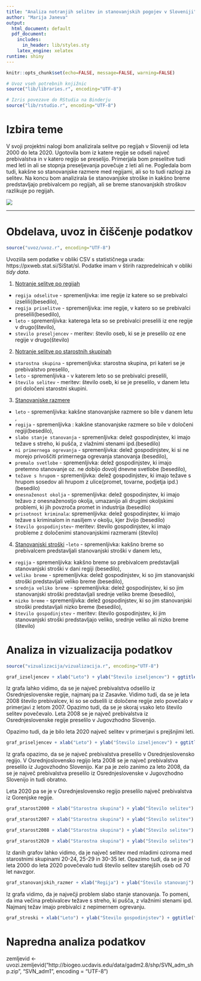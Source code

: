 ```yaml
---
title: "Analiza notranjih selitev in stanovanjskih pogojev v Sloveniji"
author: "Marija Janeva"
output:
  html_document: default
  pdf_document:
    includes:
      in_header: lib/styles.sty
    latex_engine: xelatex
runtime: shiny
---
```


```r
knitr::opts_chunk$set(echo=FALSE, message=FALSE, warning=FALSE)

# Uvoz vseh potrebnih knjižnic
source("lib/libraries.r", encoding="UTF-8")
```

```r
# Izris povezave do RStudia na Binderju
source("lib/rstudio.r", encoding="UTF-8")
```

# Izbira teme

V svoji projektni nalogi bom analizirala selitve po regijah v Sloveniji od leta 2000 do leta 2020. Ugotovila bom iz katere regije se odseli največ prebivalstva in v katero regijo se preselijo. 
Primerjala bom preselitve tudi med leti in ali se stopnja preseljevanja povečuje z leti ali ne.
Pogledala bom tudi, kakšne so stanovanjske razmere med regijami, ali so to tudi razlogi za selitev. Na koncu bom analizirala še stanovanjske stroške in kakšno breme predstavljajo prebivalcem po regijah, ali se breme stanovanjskih stroškov razlikuje po regijah.


![](slike/grb.png)

***

# Obdelava, uvoz in čiščenje podatkov

```r
source("uvoz/uvoz.r", encoding="UTF-8")
```

Uvoziila sem podatke v obliki CSV s statističnega urada: https://pxweb.stat.si/SiStat/sl. Podatke imam v štirih razpredelnicah v obliki *tidy data*.


 1. [Notranje selitve po regijah](https://pxweb.stat.si/SiStatData/pxweb/sl/Data/Data/05N2004S.px/table/tableViewLayout2/)
  - `regija odselitve` - spremenljivka: ime regije iz katere so se prebivalci izselili((besedilo),
  - `regija priselitve` - spremenljivka: ime regije, v katero so se prebivalci preselili(besedilo),
  - `leto` - spremenljivka: katerega leta so se prebivalci preselili iz ene regije v drugo(število),
  - `stevilo preseljencev` - meritev: število oseb, ki se je preselilo oz ene regije v drugo(število)
  
 2. [Notranje selitve po starostnih skupinah](https://pxweb.stat.si/SiStatData/pxweb/sl/Data/Data/05N2002S.px/table/tableViewLayout2/) 
  - `starostna skupina` - spremenljivka: starostna skupina, pri kateri se je prebivalstvo preselilo,
  - `leto` - spremenljivka - v katerem leto so se prebivalci preselili,
  - `število selitev` - meritev: število oseb, ki se je preselilo, v danem letu pri določeni starostni skupini.
  
 3. [Stanovanjske razmere](https://pxweb.stat.si/SiStatData/pxweb/sl/Data/Data/0867725S.px/table/tableViewLayout2/)
  - `leto` - spremenljivka: kakšne stanovanjske razmere so bile v danem letu ,
  - `regija` - spremenljivka : kakšne stanovanjske razmere so bile v določeni regiji(besedilo),
  - `slabo stanje stanovanja` - spremenljivka: delež gospodinjstev, ki imajo težave s streho, ki pušča, z vlažnimi stenami ipd.(besedilo)
  - `ni primernega ogrevanja` - spremenljivka: delež gospodinjstev, ki si ne morejo privoščiti primernega ogrevanja stanovanja (besedilo),
  - `premalo svetlobe` - spremenljivka: delež gospodinjstev, ki imajo pretemno stanovanje oz. ne dobijo dovolj dnevne svetlobe (besedilo),
  - `težave s hrupom` - spremenljivka: delež gospodinjstev, ki imajo težave s hrupom sosedov ali hrupom z ulice(promet, tovarne, podjetja ipd.)(besedilo)
  - `onesnaženost okolja` - spremenljivka: delež gospodinjstev, ki imajo težavo z onesnaženostjo okolja, umazanijo ali drugimi okoljskimi problemi, ki jih povzroča promet in industrija (besedilo)
  - `prisotnost kriminala`: spremenljivka: delež gospodinjstev, ki imajo težave s kriminalom in nasiljem v okolju, kjer živijo (besedilo)
  - `število gospodinjstev`- meritev: število gospodinjstev, ki imajo probleme z določenimi stanovanjskimi razmerami (število)
  
 4. [Stanovanjski stroški](https://pxweb.stat.si/SiStatData/pxweb/sl/Data/Data/0868225S.px/table/tableViewLayout2/)
  -`leto` - spremenljivka: kakšno breme so prebivalcem predstavljali stanovanjski stroški v danem letu,
  - `regija` - spremenljivka: kakšno breme so prebivalcem predstavljali stanovanjski stroški v dani regiji (besedilo),
  - `veliko breme` - spremenljivka: delež gospodinjstev, ki so jim stanovanjski stroški predstavljali veliko breme (besedilo),
  - `srednja veliko breme` - spremenljivka: delež gospodinjstev, ki so jim stanovanjski stroški predstavljali srednje veliko breme (besedilo),
  - `nizko breme` - spremenljivka: delež gospodinjstev, ki so jim stanovanjski stroški predstavljali nizko breme (besedilo),
  - `število gospodinjstev` - meritev: število gospodinjstev, ki jim stanovanjski stroški predstavljajo veliko, srednje veliko ali nizko breme (število)


# Analiza in vizualizacija podatkov

```r
source("vizualizacija/vizualizacija.r", encoding="UTF-8")
```
```r

graf_izseljencev + xlab("Leto") + ylab("Število izseljencev") + ggtitle ("Graf notranjih selitev")

```

Iz grafa lahko vidimo, da se je največ prebivalstva odselilo iz Osrednjeslovenske regije, najmanj pa iz Zasavke. 
Vidimo tudi, da se je leta 2008 število prebivalcev, ki so se odselili iz določene regije zelo povečalo v primerjavi z letom 2007. 
Opazimo tudi, da se je skoraj vsako leto število selitev povečevalo. 
Leta 2008 se je največ prebivalstva iz Osrednjeslovenske regije preselilo v Jugovzhodno Slovenijo. 

Opazimo tudi, da je bilo leta 2020 največ selitev v primerjavi s prejšnjimi leti. 


```r

graf_priseljencev + xlab("Leto") + ylab("Število izseljencev") + ggtitle ("Graf notranjih selitev")

```
Iz grafa opazimo, da se je največ prebivalstva preselilo v Osrednjeslovensko regijo.
V Osrednjoslovensko regijo leta 2008 se je največ prebivalstva preselilo iz Jugovzhodno Slovenijo. Kar pa je zelo zanimo za leto 2008, da se je največ prebivalstva preselilo iz Osrednjeslovenske v Jugovzhodno Slovenijo in tudi obratno. 

Leta 2020 pa se je v Osrednjeslovensko regijo preselilo največ prebivalstva iz Gorenjske regije. 



```r

graf_starost2000 + xlab("Starostna skupina") + ylab("Število selitev") + ggtitle ("Selitve po starostnih skupinah leta 2000")

```
```r

graf_starost2007 + xlab("Starostna skupina") + ylab("Število selitev") + ggtitle ("Selitve po starostnih skupinah leta 2007")

```
```r

graf_starost2008 + xlab("Starostna skupina") + ylab("Število selitev") + ggtitle ("Selitve po starostnih skupinah leta 2008")

```
```r

graf_starost2020 + xlab("Starostna skupina") + ylab("Število selitev") + ggtitle ("Selitve po starostnih skupinah leta 2020")

```
Iz danih grafov lahko vidimo, da je največ selitev med mladimi oziroma med starostnimi skupinami 20-24, 25-29 in 30-35 let. Opazimo tudi, da se je od leta 2000 do leta 2020 povečevalo tudi število selitev starejših oseb od 70 let navzgor. 

```r

graf_stanovanjskih_razmer + xlab("Regija") + ylab("Število stanovanj") + ggtitle ("Kakovost stanovanja po regijah")

```
Iz grafa vidimo, da je največji problem slabo stanje stanovanja. To pomeni, da ima večina prebivalcev težave s streho, ki pušča, z vlažnimi stenami ipd. 
Najmanj težav imajo prebivalci z nepimernem ogrevanju. 


```r

graf_stroski + xlab("Leto") + ylab("Število gospodinjstev") + ggtitle("Kakšno breme prebivalcem predstavljajo stanovanjski stroški po letih")

```
# Napredna analiza podatkov


zemljevid <- uvozi.zemljevid("http://biogeo.ucdavis.edu/data/gadm2.8/shp/SVN_adm_shp.zip",
                             "SVN_adm1", encoding = "UTF-8")
                             